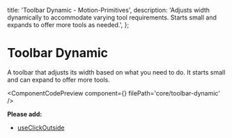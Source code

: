   title: 'Toolbar Dynamic - Motion-Primitives',
  description:
    'Adjusts width dynamically to accommodate varying tool requirements. Starts small and expands to offer more tools as needed.',
};


# Toolbar Dynamic

A toolbar that adjusts its width based on what you need to do. It starts small and can expand to offer more tools.

<ComponentCodePreview
  component={<ToolbarDynamic />}
  filePath='core/toolbar-dynamic'
/>

**Please add:**

- [useClickOutside](https://github.com/ibelick/motion-primitives/blob/main/hooks/useClickOutside.tsx)
